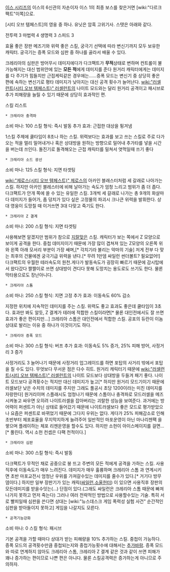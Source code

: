 [[이스 시리즈]]의 이스의 6신관의 자손이자 이스 1의 최종 보스를 찾은거면 [wiki:"다르크 팩트"이쪽]으로.

[시티 오브 템페스트]의 영웅 중 하나. 유닛은 암흑 고위기사. 스탯은 아래와 같다.

전투력 3
마법력 4
생명력 3
스피드 3

효율 좋은 장판 메즈기와 위력 좋은 스킬, 궁극기 선택에 따라 변신기까지 모두 보유한 캐릭터. 궁극기는 증폭 모드와 심판 중 하나를 골라서 배울 수 있다.

크레리아의 심판은 방어무시 데미지에다가 다크팩트가 '''무적'''상태로 변하며 컨트롤이 불가능해지는 대신 범위안에 있는 '''모든 적'''에게 데미지를 준다 원거리 캐릭터에게는 데미지를 다 주기가 힘들지만 근접케릭같은 경우에는......증폭 모드는 변신기 중 상당히 좋은 편에 속하는 변신기로 평타 데미지가 낮아지는 대신 공격 횟수가 늘어난다. [[wiki:"러셀런트(시티 오브 템페스트)" 러셀런트]]의 나이트 모드와는 달리 원거리 공격이고 패시브로 추가 피해량을 늘릴 수 있기 때문에 상당히 효과적인 편.


스킬 리스트

 * 크레리아 충격파

소비 마나: 100
스킬 형식: 즉시 발동
추가 효과: 근접한 대상을 튕겨냄

1스킬 주제에 쿨타임이 8초나 하는 스킬. 위력보다는 효과를 보고 쓰는 스킬로 주로 다가오는 적을 멀리 밀어내거나 혹은 상대방을 원하는 방향으로 밀어내 추가타를 넣을 시간을 버는데 쓰인다.
돌진기로 돌격해오는 근접 캐릭터를 밀쳐서 엿먹일때 쓰기 좋다 

 * 크레리아 소드 광선

소비 마나: 125
스킬 형식: 지면 타겟팅

[[wiki:"제로스(시티 오브 템페스트)" 제로스]]의 아카인 블래스터처럼 세 갈래로 나아가는 스킬. 하지만 아카인 블레스터에 비해 날아가는 속도가 엄청 느리고 범위가 좀 더 좁다. 다크팩트가 안개 쪽에 쓸 수 있는 유일한 스킬.
3개씩 세 갈래로 나가는 총 9개의 화살마다 데미지가 들어가, 좀 덩치가 있다 싶은 고정물의 파괴시 크나큰 위력을 발휘한다. 상대 영웅이 도망칠 때 이거쓰면 3대 다맞고 죽기도 한다.

 * 크레리아 Z 결계

소비 마나: 200
스킬 형식: 지면 타겟팅

사용해보면 알겠지만 범위가 참으로 [[지랄]]맞은 스킬. 캐릭터가 보는 쪽에서 Z 모양으로 보이게 공격을 한다. 중첩 데미지이기 때문에 가장 많이 겹쳐져 있는 Z모양의 오른쪽 위 와 왼쪽 아래 모서리 부분이 가장 쌔며,[* 각치기라 불리는 악마의 기술] 저게 전부 다 맞는 최후의 건물에겐 궁극기급 위력을 낸다.[* 무려 1만뎀 싸일런 썬더볼트? 필요없어!] 다크팩트의 우월한 테러속도의 원천.게다가 발동속도가 굉장히 빠르기 때문에 감시탑에서 왔다갔다 짤짤이로 쓰면 상대방이 견디다 못해 도망치는 용도로도 쓰기도 한다. 물론 막타용으로도 장난아니다.

 * 크레리아 스톰

소비 마나: 250
스킬 형식: 지면 고정
추가 효과: 이동속도 60% 감소

지정한 위치에 지속적인 데미지를 주는 스킬. 위력도 좋고 효과도 좋은데 쿨타임이 3초다. 효과만 봐도 알듯, Z 결계가 테러에 적합한 스킬이라면[* 물론 대인전에서도 잘 쓰면 효과가 좋은 편이지만...] 크레리아 스톰은 대인전에서 적합한 스킬. 공포의 듀란이 이놈 상대로 발리는 이유 중 하나가 이것이기도 하다.

 * 크레리아 증폭 모드

소비 마나: 300
스킬 형식: 버프
추가 효과: 이동속도 5% 증가, 25% 피해 방어, 사정거리 3 증가

사정거리도 3 늘어나기 때문에 사정거리 업그레이드를 하면 포탑의 사거리 밖에서 포탑을 칠 수도 있다. 무엇보다 무서운 점은 다수 히트. 원거리 캐릭터기 때문에 [[wiki:"러셀런트(시티 오브 템페스트)" 러셀런트]]의 나이트 모드보다 상대방을 두들겨 패기 좋다. 나이트 모드보다 공격횟수는 적지만 대신 데미지가 높고[* 하지만 원거리 모드기이기 때문에 러셀보단 낮은 수치의 데미지를 주지만 그래도 풀공시 초당 1200이라는 미친 데미지를 자랑한다] 원거리이며 스플래시도 엄청나기 때문에 스톰이나 충격파로 모드러셀을 메즈시켜놓고 싸우면 오히려 나이트러셀을 잡아버리는 괴랄한 성능을 보여준다. 과거에는 방어력이 퍼센트가 아닌 상태로 들어갔기 때문에 나이트러셀보다 좋은 모드로 평가받았으나 요즘은 퍼센트로 바뀌었기 때문에 그다지 우위는 없다. 게다가 25% 피해감소로 인해 초반부터 체포효율을 무지막지하게 늘려주어 일반적인 마포운영이 아닌 마나리젠팩 을 쌓으며 플레이하는 체포 리젠운영을 할수도 있다. 하지만 소헌이 아이스메이지를 걸면...[* 풀린다. 역시 소헌 컨셉은 다팩 천적이다.]

 * 크레리아 심판

소비 마나: 300
스킬 형식: 즉시 발동

다크팩트가 무적인 채로 공중으로 붕 뜨고 주변의 모든 적에게 공격을 가하는 스킬. 사용 직후에 이동속도가 매우 느려진다. 데미지가 매우 훌륭하며 크레리아 스톰 과 연계시키면 초반 마포교전시 엄청난 우위를 가져갈수있는 데미지를 줄수가 있다.[* 거기다 방무뎀이다.] 하지만 일부 장판기가 있는 캐릭([[싸일런]],[[소울헌터]]) 이 있으면 사용직후 장판의 모든데미지를 받을수잇는(...) 단점이 있다.(그래도 싸일런은 크레리아 스톰 때문에 빠져나가지 못하고 먼저 죽는다) 그러나 여러 전략적인 방법으로 사용할수있는 기술. 특히 서로 빨피일때 심판을 쓴다면 상대는 [wiki:"뉴스데스크 게임 폭력성 실험 사건" 순간적인 심판을 받아들이지 못하고] 게임을 나갈지도 모른다.
 

 * 공격기능강화

소비 마나: 0
스킬 형식: 패시브

기본 공격을 가할 때마다 상대가 받는 피해량을 10% 추가하는 스킬. 중첩이 가능하다. 증폭 모드의 공격횟수만큼 중첩되는지와 중첩가능횟수에 대해서는 [[추가바람]]. 증폭 모드와 따로 연계하지 않아도 크레리아 스톰, 크레리아 Z 결계 같은 것과 같이 쓰면 피해가 꽤나 증가하는 편이므로 나쁜 편은 아니다. 물론 스킬공격력은 증가하는게 아니므로 주의하자.
